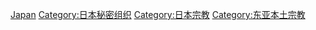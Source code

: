 {{Commons category|New religions of Japan}}

[[Category:各國新興宗教|Japan]]
[[Category:日本秘密组织|Category:日本秘密组织]]
[[Category:日本宗教|Category:日本宗教]]
[[Category:东亚本土宗教|Category:东亚本土宗教]]